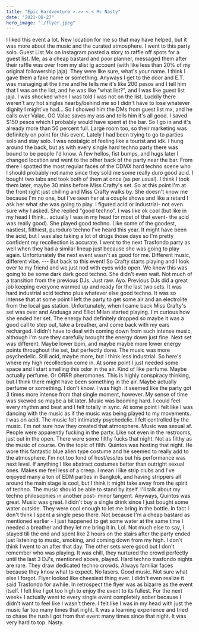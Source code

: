 ```yaml
---
title: "Epic Hardventure >.>> <.< Mc Nasty"
date: "2021-08-27"
hero_image: "./flyer.jpeg"
---
```


I liked this event a lot. New location for me so that may have helped, but it was more about the music and the curated atmosphere. I went to this party solo. Guest List Mx on instagram posted a story to raffle off spots for a guest list. Me, as a cheap bastard and poor planner, messaged them after their raffle was over from my slist ig account (with like less than 20% of my original followership jaja). They were like sure, what's your name. I think I gave them a fake name or something. Anyways I get to the door and E.T. was managing at the time and he tells me it's like 200 pesos and I tell him that I was on the list, and he was like "what list?", and I was like guest list jaja. I was shocked when I was told I was not on the list. Luckily there weren't any hot singles nearby/behind me so I didn't have to lose whatever dignity I might've had... So I showed him the DMs from guest list mx, and he calls over Valac. OG Valac saves my ass and tells him it's all good. I saved $150 pesos which I probably would have spent at the bar. So I go in and it's already more than 50 percent full. Large room too, so their marketing was definitely on point for this event. Lately I had been trying to go to parties solo and stay solo. I was nostalgic of feeling like a tourist and idk. I hung around the back, but as with every single hard techno party there was bound to be people I'd know. A few hellos, fist bumps, and hugs later I changed location and went to the other back of the party near the bar. From there I spotted the most regular faces of the CDMX hard techno scene who I should probably not name since they sold me some really duro good acid. I bought two tabs and took both of them at once (as per usual). I think I took them later, maybe 30 mins before Miss Crafty's set. So at this point I'm at the front right just chilling and Miss Crafty walks by. She doesn't know me because I'm no one, but I've seen her at a couple shows and like a retard I ask her what she was going to play. I figured acid or industrial- not even sure why I asked. She replied "good techno". I was like ok cool (but like in my head I think... actually I was in my head for most of that event- the acid was really good). She played good techno. Like some of the goodest, nastiest, filthiest, puroduro techno I've heard this year. It might have been the acid, but I was also taking a lot of drugs those days so I'm pretty confident my recollection is accurate. I went to the next Trasfondo party as well when they had a similar lineup just because she was going to play again. Unfortunately the next event wasn't as good for me. Different music, different vibe. --- But back to this event! So Crafty starts playing and I look over to my friend and we just nod with eyes wide open. We knew this was going to be some dark dark good techno. She didn't even wait. Not much of a transition from the previous DJs. Just raw. Ayo. Previous DJs did a great job keeping everyone warmed up and ready for the last two sets. It was hard industrial acid techno plus whatever else good techno. It was so intense that at some point I left the party to get some air and an electrolite from the local gas station. Unfortunately, when I came back Miss Crafty's set was over and Anduaga and Elliot Milan started playing. I'm curious how she ended her set. The energy had definitely dropped so maybe it was a good call to step out, take a breather, and come back with my ears recharged. I didn't have to deal with coming down from such intense music, although I'm sure they carefully brought the energy down just fine. Next set was different. Maybe lower bpm, and maybe maybe more lower energy points throughout the set, but perfectly done. The music was more psychedelic. Still acid, maybe more, but I think less industrial. So here's where my high recollection come in. At some point I just needed some space and I start smelling this odor in the air. Kind of like perfume. Maybe actually perfume. Or ORRR pheromones. This is highly conspiracy thinking, but I think there might have been something in the air. Maybe actually perfume or something. I don't know. I was high. It seemed like the party got 3 times more intense from that single moment, however. My sense of time was skewed so maybe a bit later. Music was booming hard. I could feel every rhythm and beat and I felt totally in sync. At some point I felt like I was dancing with the music as if the music was being played to my movements. I was on acid. The music felt intimately psychedelic. I felt controlled by the music. I'm not sure how they created that atmosphere. Music was sexual af. People were apparently fucking in the party. Like not even in the restrooms, just out in the open. There were some filthy fucks that night. Not as filthy as the music of course. On the topic of filth. Quintos was hosting that night. He wore this fantastic blue alien type costume and he seemed to really add to the atmosphere. I'm not too fond of host/ess/es but his performance was next level. If anything I like abstract costumes better than outright sexual ones. Makes me feel less of a creep. I mean I like strip clubs and I've enjoyed many a ton of EDM parties in Bangkok, and having strippers all around the main stage is cool, but I think it might take away from the spirit of techno. The music should be able to stand by itself. I'll talk about my techno philosophies in another post- minor tangent. Anyways, Quintos was great. Music was great. I didn't buy a single drink since I just bought some water outside. They were cool enough to let me bring in the bottle. In fact I don't think I spent a single peso there. Not because I'm a cheap bastard as mentioned earlier - I just happened to get some water at the same time I needed a breather and they let me bring it in. Lol. Not much else to say, I stayed till the end and spent like 2 hours on the stairs after the party ended just listening to music, smoking, and coming down from my high. I don't think I went to an after that day. The other sets were good but I don't remember who was playing. It was chill, they nurtured the crowd perfectly until the last 3 DJ's, mentioned above, played. Hard techno trasfondo nights are rare. They draw dedicated techno crowds. Always familiar faces because they know what to expect. No lasers. Good music. Not sure what else I forgot. Flyer looked like cheesiest thing ever. I didn't even realize it said Trasfondo for awhile. In retrospect the flyer was as bizarre as the event itself. I felt like I got too high to enjoy the event to its fullest. For the next week+ I actually went to every single event completely sober because I didn't want to feel like I wasn't there. I felt like I was in my head with just the music far too many times that night. It was a learning experience and tried to chase the rush I got from that event many times since that night. It was very hard to top. Nasty. 